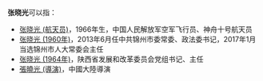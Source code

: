 '''张晓光'''可以指： 
*[[张晓光_(航天员)|张晓光 (航天员)]]，1966年生，中国人民解放军空军飞行员、神舟十号航天员
*[[张晓光_(1960年)|张晓光 (1960年)]]，2013年6月任中共锦州市委常委、政法委书记，2017年1月当选锦州市人大常委会主任
*[[张晓光_(1964年)|张晓光 (1964年)]]，陕西省发展和改革委员会党组书记、主任
*[[張曉光_(導演)|張曉光 (導演)]]，中國大陸導演

{{消歧义|X晓光|cat=三字张姓人名消歧义}}